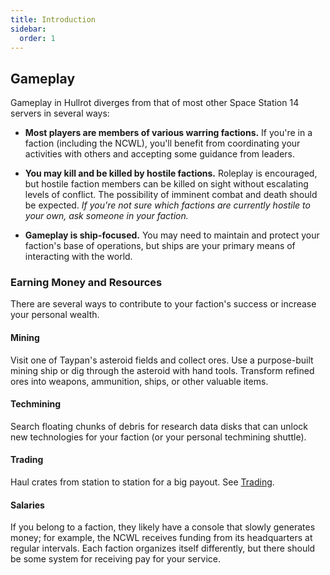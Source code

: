 ```yaml
---
title: Introduction
sidebar:
  order: 1
---
```


## Gameplay

Gameplay in Hullrot diverges from that of most other Space Station 14 servers in several ways:

- **Most players are members of various warring factions.** If you're in a faction (including the NCWL), you'll benefit from coordinating your activities with others and accepting some guidance from leaders.

- **You may kill and be killed by hostile factions.** Roleplay is encouraged, but hostile faction members can be killed on sight without escalating levels of conflict. The possibility of imminent combat and death should be expected. *If you're not sure which factions are currently hostile to your own, ask someone in your faction.*

- **Gameplay is ship-focused.** You may need to maintain and protect your faction's base of operations, but ships are your primary means of interacting with the world.

### Earning Money and Resources

There are several ways to contribute to your faction's success or increase your personal wealth.

#### Mining

Visit one of Taypan's asteroid fields and collect ores. Use a purpose-built mining ship or dig through the asteroid with hand tools. Transform refined ores into weapons, ammunition, ships, or other valuable items.

#### Techmining

Search floating chunks of debris for research data disks that can unlock new technologies for your faction (or your personal techmining shuttle).

#### Trading

Haul crates from station to station for a big payout. See [Trading](../trading/).

#### Salaries

If you belong to a faction, they likely have a console that slowly generates money; for example, the NCWL receives funding from its headquarters at regular intervals. Each faction organizes itself differently, but there should be some system for receiving pay for your service.